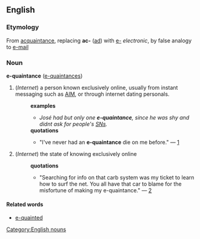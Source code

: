 ==English==
===Etymology===
From {{E.}} [[acquaintance]], replacing '''ac-''' ([[ad#Latin|ad]]) with [[e-]] ''electronic'', by false analogy to [[e-mail]]
===Noun===
[[Category:English nouns]]
'''e-quaintance''' ([[e-quaintances]])
#(''Internet'') a person known exclusively online, usually from instant messaging such as [[AIM]], or through internet dating personals.
#:'''examples'''
#:*''José had but only one '''e-quaintance''', since he was shy and didnt ask for people's [[SN]]s.''
#:'''quotations'''
#:*"I've never had an '''e-quaintance''' die on me before." &mdash; [http://groups-beta.google.com/group/misc.writing/msg/51b2d9c410201291]
#(''Internet'') the state of knowing exclusively online
#:'''quotations'''
#:*"Searching for info on that carb system was my ticket to learn how to surf the net.  You all have that car to blame for the misfortune of making my e-quaintance." &mdash; [http://groups-beta.google.com/group/rec.autos.makers.vw.watercooled/msg/f4d0c29ad4fffde4]
====Related words====
* [[e-quainted]]